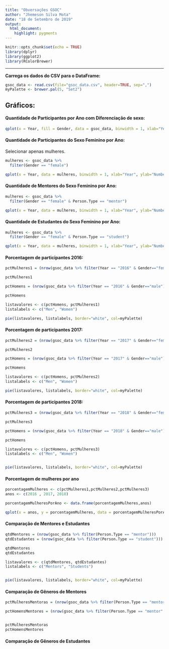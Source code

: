 ```yaml
---
title: "Obversações GSOC"
author: "Jhemeson Silva Mota"
date: "18 de Setembro de 2019"
output: 
  html_document: 
    highlight: pygments
---
```


```r
knitr::opts_chunk$set(echo = TRUE)
library(dplyr)
library(ggplot2)
library(RColorBrewer)
```
* * *

**Carrega os dados do CSV para o DataFrame:**

```r
gsoc_data <- read.csv(file="gsoc_data.csv", header=TRUE, sep=",")
myPalette <- brewer.pal(5, "Set2") 

```

## Gráficos:

#### Quantidade de Participantes por Ano com Diferenciação de sexo:

```r
qplot(x = Year, fill = Gender, data = gsoc_data, binwidth = 1, xlab="Year", ylab="Number of People")

```

#### Quantidade de Participantes do Sexo Feminino por Ano:

Selecionar apenas mulheres.

```r
mulheres <- gsoc_data %>%
  filter(Gender == "female")
```

```r
qplot(x = Year, data = mulheres, binwidth = 1, xlab="Year", ylab="Number of Women") 
```

#### Quantidade de Mentores do Sexo Feminino por Ano:
```r
mulheres <- gsoc_data %>%
  filter(Gender == "female" & Person.Type == "mentor")
```

```r
qplot(x = Year, data = mulheres, binwidth = 1, xlab="Year", ylab="Number of Female Mentors")
```

#### Quantidade de Estudantes do Sexo Feminino por Ano:
```r
mulheres <- gsoc_data %>%
  filter(Gender == "female" & Person.Type == "student")
```

```r
qplot(x = Year, data = mulheres, binwidth = 1, xlab="Year", ylab="Number of Female Students")
```

#### Porcentagem de participantes 2016:

```r
pctMulheres1 = (nrow(gsoc_data %>% filter(Year == "2016" & Gender=="female")) / nrow(gsoc_data %>% filter(Year == "2016"))) * 100

pctMulheres1
```

```r
pctHomens = (nrow(gsoc_data %>% filter(Year == "2016" & Gender=="male")) / nrow(gsoc_data %>% filter(Year == "2016"))) * 100

pctHomens
```

```r
listavalores <- c(pctHomens, pctMulheres1)
listalabels <- c("Men", "Women")

pie(listavalores, listalabels, border="white", col=myPalette)
```

#### Porcentagem de participantes 2017:

```r
pctMulheres2 = (nrow(gsoc_data %>% filter(Year == "2017" & Gender=="female")) / nrow(gsoc_data %>% filter(Year == "2017"))) * 100

pctMulheres2
```

```r
pctHomens = (nrow(gsoc_data %>% filter(Year == "2017" & Gender=="male")) / nrow(gsoc_data %>% filter(Year == "2017"))) * 100

pctHomens
```

```r
listavalores <- c(pctHomens, pctMulheres2)
listalabels <- c("Men", "Women")

pie(listavalores, listalabels, border="white", col=myPalette)
```

#### Porcentagem de participantes 2018:

```r
pctMulheres3 = (nrow(gsoc_data %>% filter(Year == "2018" & Gender=="female")) / nrow(gsoc_data %>% filter(Year == "2018"))) * 100

pctMulheres3
```

```r
pctHomens = (nrow(gsoc_data %>% filter(Year == "2018" & Gender=="male")) / nrow(gsoc_data %>% filter(Year == "2018"))) * 100

pctHomens
```

```r
listavalores <- c(pctHomens, pctMulheres3)
listalabels <- c("Men", "Women")


pie(listavalores, listalabels, border="white", col=myPalette)
```


#### Porcentagem de mulheres por ano

```r
porcentagemMulheres <- c(pctMulheres1,pctMulheres2,pctMulheres3)
anos <- c(2016 , 2017, 2018)

porcentagemMulheresPorAno <- data.frame(porcentagemMulheres,anos)

qplot(x = anos, y = porcentagemMulheres, data = porcentagemMulheresPorAno, geom = "line", xlab="Year", ylab="Women Percentage")
```

#### Comparação de Mentores e Estudantes

```r
qtdMentores = (nrow(gsoc_data %>% filter(Person.Type == "mentor")))
qtdEstudantes = (nrow(gsoc_data %>% filter(Person.Type == "student")))

qtdMentores
qtdEstudantes
```

```r
listavalores <- c(qtdMentores, qtdEstudantes)
listalabels <- c("Mentors", "Students")


pie(listavalores, listalabels, border="white", col=myPalette)
```
#### Comparação de Gêneros de Mentores
```r
pctMulheresMentoras = (nrow(gsoc_data %>% filter(Person.Type == "mentor" & Gender=="female")) / nrow(gsoc_data %>% filter(Gender == "female"))) * 100

pctHomensMentores = (nrow(gsoc_data %>% filter(Person.Type == "mentor" & Gender == "male")) / nrow(gsoc_data %>% filter(Gender == "male"))) * 100


pctMulheresMentoras
pctHomensMentores
```

#### Comparação de Gêneros de Estudantes
